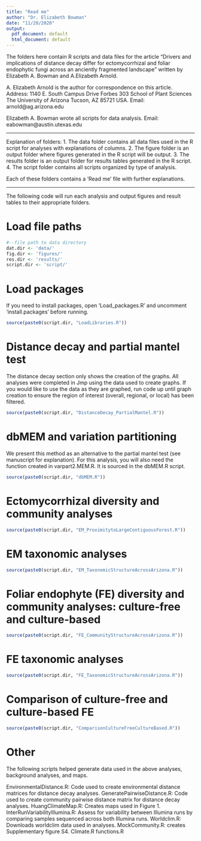 ```yaml
---
title: "Read me"
author: "Dr. Elizabeth Bowman"
date: "11/20/2020"
output:
  pdf_document: default
  html_document: default
---
```


The folders here contain R scripts and data files for the article "Drivers and implications of distance decay differ for ectomycorrhizal and foliar endophytic fungi across an anciently fragmented landscape" written by Elizabeth A. Bowman and A.Elizabeth Arnold.

A. Elizabeth Arnold is the author for correspondence on this article. 
Address: 1140 E. South Campus Drive
Forbes 303
School of Plant Sciences
The University of Arizona
Tucson, AZ 85721 USA. 
Email: arnold@ag.arizona.edu

Elizabeth A. Bowman wrote all scripts for data analysis.
Email: eabowman@austin.utexas.edu

------------------------------------------------------------------------------------------

Explanation of folders:
1. The data folder contains all data files used in the R script for analyses with
explanations of columns.
2. The figure folder is an output folder where figures generated in the R script will be
output.
3. The results folder is an output folder for results tables generated in the R script.
4. The script folder contains all scripts organized by type of analysis.

Each of these folders contains a 'Read me' file with further explanations.

------------------------------------------------------------------------------------------

The following code will run each analysis and output figures and result tables to their
appropriate folders.

# Load file paths

```r
#--file path to data directory
dat.dir <- 'data/'
fig.dir <- 'figures/'
res.dir <- 'results/'
script.dir <- 'script/'
```

# Load packages  

If you need to install packages, open 'Load_packages.R' and uncomment 'install.packages'
before running. 

```r
source(paste0(script.dir, "LoadLibraries.R"))
```

# Distance decay and partial mantel test

The distance decay section only shows the creation of the graphs. All analyses were completed in Jmp using the data used to create graphs. If you would like to use the data as they are graphed, run code up until graph creation to ensure the region of interest (overall, regional, or local) has been filtered.

```r
source(paste0(script.dir, "DistanceDecay_PartialMantel.R"))
```

# dbMEM and variation partitioning

We present this method as an alternative to the partial mantel test (see manuscript for explanation). For this analysis, you will also need the function created in varpart2.MEM.R. It is sourced in the dbMEM.R script.

```r
source(paste0(script.dir, "dbMEM.R"))
```

# Ectomycorrhizal diversity and community analyses

```r
source(paste0(script.dir, "EM_ProximitytoLargeContiguousForest.R"))
```

# EM taxonomic analyses

```r
source(paste0(script.dir, "EM_TaxonomicStructureAcrossArizona.R"))
```

# Foliar endophyte (FE) diversity and community analyses: culture-free and culture-based

```r
source(paste0(script.dir, "FE_CommunityStructureAcrossArizona.R"))
```

# FE taxonomic analyses

```r
source(paste0(script.dir, "FE_TaxonomicStructureAcrossArizona.R"))
```

# Comparison of culture-free and culture-based FE

```r
source(paste0(script.dir, "ComparisonCultureFreeCultureBased.R"))
```

# Other

The following scripts helped generate data used in the above analyses, background analyses, and maps.

EnvironmentalDistance.R: Code used to create environmental distance matrices for distance decay analyses.
GeneratePairwiseDistance.R: Code used to create community pairwise distance matrix for distance decay analyses.
HuangClimateMap.R: Creates maps used in Figure 1.
InterRunVariabilityIllumina.R: Assess for variability between Illumina runs by comparing samples sequenced across both Illumina runs.
Worldclim.R: Downloads worldclim data used in analyses.
MockCommunity.R: creates Supplementary figure S4.
Climate.R
functions.R



